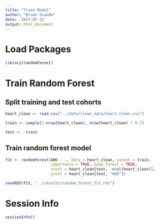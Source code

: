 ```yaml
---
title: "Train Model"
author: "Bruno Grande"
date: '2017-07-12'
output: html_document
---
```


# Load Packages

```r
library(randomForest)
```

# Train Random Forest

## Split training and test cohorts

```r
heart_clean <- read.csv("../data/clean_data/heart.clean.csv")

train <- sample(1:nrow(heart_clean), nrow(heart_clean) * 0.7)

test <- -train
```

## Train random forest model

```r
fit <- randomForest(AHD ~ ., data = heart_clean, subset = train, 
                    importance = TRUE, keep.forest = TRUE,
                    xtest = heart_clean[test, -ncol(heart_clean)],
                    ytest = heart_clean[test, "AHD"])

saveRDS(fit, "../results/random_forest_fit.rds")
```

# Session Info

```r
sessionInfo()
```
